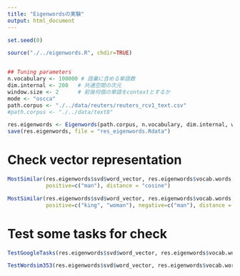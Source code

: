 ```yaml
---
title: "Eigenwordsの実験"
output: html_document
---
```


```r
set.seed(0)

source("./../eigenwords.R", chdir=TRUE)


## Tuning parameters
n.vocabulary <- 100000 # 語彙に含める単語数
dim.internal <- 200   # 共通空間の次元
window.size <- 2      # 前後何個の単語をcontextとするか
mode <- "oscca"
path.corpus <- "./../data/reuters/reuters_rcv1_text.csv"
#path.corpus <- "./../data/text8"
```


```r
res.eigenwords <- Eigenwords(path.corpus, n.vocabulary, dim.internal, window.size, mode = mode)
save(res.eigenwords, file = "res_eigenwords.Rdata")
```

# Check vector representation
```r
MostSimilar(res.eigenwords$svd$word_vector, res.eigenwords$vocab.words,
            positive=c("man"), distance = "cosine")
```

```r
MostSimilar(res.eigenwords$svd$word_vector, res.eigenwords$vocab.words,
            positive=c("king", "woman"), negative=c("man"), distance = "cosine")
```


# Test some tasks for check
```r
TestGoogleTasks(res.eigenwords$svd$word_vector, res.eigenwords$vocab.words, n.cores = 24)
```

```r
TestWordsim353(res.eigenwords$svd$word_vector, res.eigenwords$vocab.words)
```